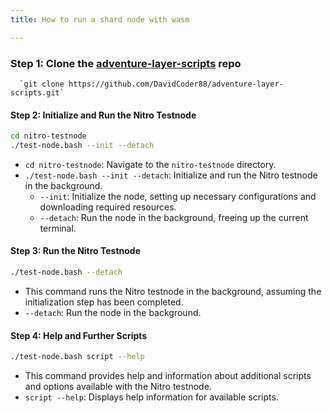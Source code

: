 ```yaml
---
title: How to run a shard node with wasm

---
```


### Step 1: Clone the [adventure-layer-scripts](https://github.com/DavidCoder88/adventure-layer-scripts) repo

```
  `git clone https://github.com/DavidCoder88/adventure-layer-scripts.git`
```

#### Step 2: Initialize and Run the Nitro Testnode

```bash
cd nitro-testnode
./test-node.bash --init --detach
```

- `cd nitro-testnode`: Navigate to the `nitro-testnode` directory.
- `./test-node.bash --init --detach`: Initialize and run the Nitro testnode in the background.
  - `--init`: Initialize the node, setting up necessary configurations and downloading required resources.
  - `--detach`: Run the node in the background, freeing up the current terminal.

#### Step 3: Run the Nitro Testnode

```bash
./test-node.bash --detach
```

- This command runs the Nitro testnode in the background, assuming the initialization step has been completed.
- `--detach`: Run the node in the background.

#### Step 4: Help and Further Scripts

```bash
./test-node.bash script --help
```

- This command provides help and information about additional scripts and options available with the Nitro testnode.
- `script --help`: Displays help information for available scripts.

